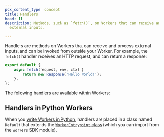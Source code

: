 ```yaml
---
pcx_content_type: concept
title: Handlers
head: []
description: Methods, such as `fetch()`, on Workers that can receive and process
  external inputs.

---
```



Handlers are methods on Workers that can receive and process external inputs, and can be invoked from outside your Worker. For example, the `fetch()` handler receives an HTTP request, and can return a response:

```js
export default {
	async fetch(request, env, ctx) {
		return new Response('Hello World!');
	},
};
```

The following handlers are available within Workers:

<DirectoryListing />

## Handlers in Python Workers

When you [write Workers in Python](/workers/languages/python/), handlers are placed in a class named `Default` that extends the [`WorkerEntrypoint` class](/workers/runtime-apis/bindings/service-bindings/rpc/) (which you can import from the `workers` SDK module).
